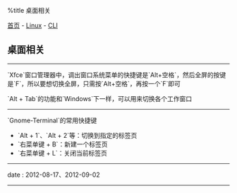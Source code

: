 %title 桌面相关

[[../../../index|首页]] - [[../index|Linux]] - [[index|CLI]]
==桌面相关==
----
`Xfce`窗口管理器中，调出窗口系统菜单的快捷键是`Alt+空格`，然后全屏的按键是`F`，所以要想切换全屏，只需按`Alt+空格`，再按一个`F`即可

`Alt + Tab`的功能和`Windows`下一样，可以用来切换各个工作窗口
----
`Gnome-Terminal`的常用快捷键

* `Alt + 1`、`Alt + 2`等：切换到指定的标签页
* `右菜单键 + B`：新建一个标签页
* `右菜单键 + L`：关闭当前标签页
----
<red>date</red> : 2012-08-17、2012-09-02
----
